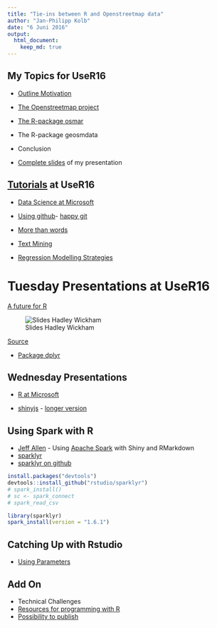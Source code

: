 ```yaml
---
title: "Tie-ins between R and Openstreetmap data"
author: "Jan-Philipp Kolb"
date: "6 Juni 2016"
output:
  html_document:
    keep_md: true
---
```



## My Topics for UseR16

- [Outline Motivation](https://github.com/Japhilko/UseR16/blob/master/slides/A_Intro.Rmd)
- [The Openstreetmap project](https://github.com/Japhilko/UseR16/blob/master/slides/B_Openstreetmap.md)
- [The R-package osmar](https://github.com/Japhilko/UseR16/blob/master/slides/C_osmar_example.md)
- The R-package geosmdata
- Conclusion

- [Complete slides](https://github.com/Japhilko/UseR16/blob/master/slides/Kolb_user16.pdf) of my presentation

## [Tutorials](http://blog.revolutionanalytics.com/2016/06/the-user-2016-tutorials.html) at UseR16

- [Data Science at Microsoft](https://azure.microsoft.com/en-us/documentation/articles/machine-learning-data-science-provision-vm/)

- [Using github](http://user2016.org/tutorials/01.html)- [happy git](http://happygitwithr.com/workshops.html#user-2016-stanford)

- [More than words](http://algo.scu.edu/~sanjivdas/Temp/user2016/)

- [Text Mining](http://algo.scu.edu/~sanjivdas/Temp/user2016/)

- [Regression Modelling Strategies](http://biostat.mc.vanderbilt.edu/wiki/Main/RmS)

# Tuesday Presentations at UseR16

[A future for R](http://www.r-bloggers.com/a-future-for-r-slides-from-user-2016/)

![Slides Hadley Wickham](figure/HadleySlide.jpg)

[Source](http://varianceexplained.org/files/DavidRobinsonBroomUseR2016.pdf)

- [Package dplyr](https://blog.rstudio.org/2016/06/27/dplyr-0-5-0/)


## Wednesday Presentations

- [R at Microsoft](https://channel9.msdn.com/Events/useR-international-R-User-conference/useR2016/Changing-lives-with-Data-Science-at-Microsoft)

- [shinyjs](http://deanattali.com/shinyjs-user-2016/) - [longer version](http://deanattali.com/shinyjs-shinydevcon-2016/)

## Using Spark with R

- [Jeff Allen](https://twitter.com/trestlejeff) - Using [Apache Spark](http://spark.apache.org/) with Shiny and RMarkdown
- [sparklyr](http://spark.rstudio.com/extensions.html)
- [sparklyr on github](https://github.com/rstudio/sparklyr)


```r
install.packages("devtools")
devtools::install_github("rstudio/sparklyr")
# spark_install()
# sc <- spark_connect
# spark_read_csv

library(sparklyr)
spark_install(version = "1.6.1")
```


## Catching Up with Rstudio

- [Using Parameters](http://rmarkdown.rstudio.com/developer_parameterized_reports.html)

## Add On 

- Technical Challenges
- [Resources for programming with R](http://www.r-bloggers.com/my-main-resources-for-r-programming/)
- [Possibility to publish](http://f1000research.com/)
